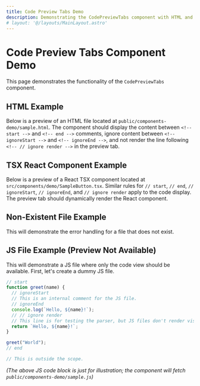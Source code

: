 ```yaml
---
title: Code Preview Tabs Demo
description: Demonstrating the CodePreviewTabs component with HTML and TSX examples.
# layout: '@/layouts/MainLayout.astro'
---
```



# Code Preview Tabs Component Demo

This page demonstrates the functionality of the `CodePreviewTabs` component.

## HTML Example

Below is a preview of an HTML file located at `public/components-demo/sample.html`.
The component should display the content between `<!-- start -->` and `<!-- end -->` comments,
ignore content between `<!-- ignoreStart -->` and `<!-- ignoreEnd -->`,
and not render the line following `<!-- // ignore render -->` in the preview tab.

<CodePreviewTabs filePath="public/components-demo/sample.html" />

## TSX React Component Example

Below is a preview of a React TSX component located at `src/components/demo/SampleButton.tsx`.
Similar rules for `// start`, `// end`, `// ignoreStart`, `// ignoreEnd`, and `// ignore render` apply to the code display.
The preview tab should dynamically render the React component.

<CodePreviewTabs filePath="src/components/demo/SampleButton.tsx" />

## Non-Existent File Example

This will demonstrate the error handling for a file that does not exist.

<CodePreviewTabs filePath="src/components/demo/NonExistent.tsx" />

## JS File Example (Preview Not Available)

This will demonstrate a JS file where only the code view should be available.
First, let's create a dummy JS file.

```js title="public/components-demo/sample.js"
// start
function greet(name) {
  // ignoreStart
  // This is an internal comment for the JS file.
  // ignoreEnd
  console.log(`Hello, ${name}!`);
  // // ignore render 
  // This line is for testing the parser, but JS files don't render visually.
  return `Hello, ${name}!`;
}

greet("World");
// end

// This is outside the scope.
```
*(The above JS code block is just for illustration; the component will fetch `public/components-demo/sample.js`)*

<CodePreviewTabs filePath="public/components-demo/sample.js" />

